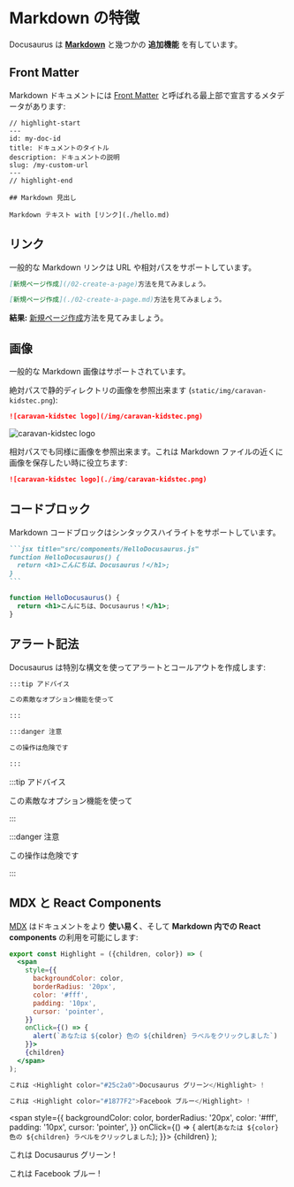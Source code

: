 # Markdown の特徴

Docusaurus は **[Markdown](https://daringfireball.net/projects/markdown/syntax)** と幾つかの **追加機能** を有しています。

## Front Matter

Markdown ドキュメントには [Front Matter](https://jekyllrb.com/docs/front-matter/) と呼ばれる最上部で宣言するメタデータがあります:

```text title="my-doc.md"
// highlight-start
---
id: my-doc-id
title: ドキュメントのタイトル
description: ドキュメントの説明
slug: /my-custom-url
---
// highlight-end

## Markdown 見出し

Markdown テキスト with [リンク](./hello.md)
```

## リンク

一般的な Markdown リンクは URL や相対パスをサポートしています。

```md
[新規ページ作成](/02-create-a-page)方法を見てみましょう。
```

```md
[新規ページ作成](./02-create-a-page.md)方法を見てみましょう。
```

**結果:** [新規ページ作成](./02-create-a-page.md)方法を見てみましょう。

## 画像

一般的な Markdown 画像はサポートされています。

絶対パスで静的ディレクトリの画像を参照出来ます (`static/img/caravan-kidstec.png`):

```md
![caravan-kidstec logo](/img/caravan-kidstec.png)
```

![caravan-kidstec logo](/img/caravan-kidstec.png)

相対パスでも同様に画像を参照出来ます。これは Markdown ファイルの近くに画像を保存したい時に役立ちます:

```md
![caravan-kidstec logo](./img/caravan-kidstec.png)
```

## コードブロック

Markdown コードブロックはシンタックスハイライトをサポートしています。

````md
```jsx title="src/components/HelloDocusaurus.js"
function HelloDocusaurus() {
  return <h1>こんにちは、Docusaurus！</h1>;
}
```
````

```jsx title="src/components/HelloDocusaurus.js"
function HelloDocusaurus() {
  return <h1>こんにちは、Docusaurus！</h1>;
}
```

## アラート記法

Docusaurus は特別な構文を使ってアラートとコールアウトを作成します:

```md
:::tip アドバイス

この素敵なオプション機能を使って

:::

:::danger 注意

この操作は危険です

:::
```

:::tip アドバイス

この素敵なオプション機能を使って

:::

:::danger 注意

この操作は危険です

:::

## MDX と React Components

[MDX](https://mdxjs.com/) はドキュメントをより **使い易く**、そして **Markdown 内での React components** の利用を可能にします:

```jsx
export const Highlight = ({children, color}) => (
  <span
    style={{
      backgroundColor: color,
      borderRadius: '20px',
      color: '#fff',
      padding: '10px',
      cursor: 'pointer',
    }}
    onClick={() => {
      alert(`あなたは ${color} 色の ${children} ラベルをクリックしました`)
    }}>
    {children}
  </span>
);

これは <Highlight color="#25c2a0">Docusaurus グリーン</Highlight> !

これは <Highlight color="#1877F2">Facebook ブルー</Highlight> !
```

  <span
    style={{
      backgroundColor: color,
      borderRadius: '20px',
      color: '#fff',
      padding: '10px',
      cursor: 'pointer',
    }}
    onClick={() => {
      alert(`あなたは ${color} 色の ${children} ラベルをクリックしました`);
    }}>
    {children}
  </span>
);

これは <Highlight color="#25c2a0">Docusaurus グリーン</Highlight> !

これは <Highlight color="#1877F2">Facebook ブルー</Highlight> !
